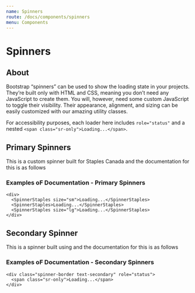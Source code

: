 ```yaml
---
name: Spinners
route: /docs/components/spinners
menu: Components
---
```


# Spinners

## About
  Bootstrap “spinners” can be used to show the loading state in your projects. They’re built only with HTML and CSS, meaning you don’t need any JavaScript to create them. You will, however, need some custom JavaScript to toggle their visibility. Their appearance, alignment, and sizing can be easily customized with our amazing utility classes.

  For accessibility purposes, each loader here includes `role="status"` and a nested `<span class="sr-only">Loading...</span>`.


## Primary Spinners
  This is a custom spinner built for Staples Canada and the documentation for this is as follows 

### Examples oF Documentation - Primary Spinners

    <div>
      <SpinnerStaples size="sm">Loading...</SpinnerStaples>
      <SpinnerStaples>Loading...</SpinnerStaples>
      <SpinnerStaples size="lg">Loading...</SpinnerStaples>
    </div>



## Secondary Spinner
  This is a spinner built using and the documentation for this is as follows 

### Examples oF Documentation - Secondary Spinners

    <div class="spinner-border text-secondary" role="status">
      <span class="sr-only">Loading...</span>
    </div>


